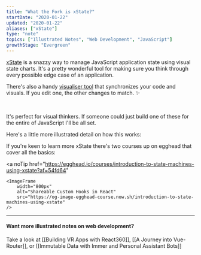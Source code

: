 ```yaml
---
title: "What the Fork is xState?"
startDate: "2020-01-22"
updated: "2020-01-22"
aliases: ["xState"]
type: "note"
topics: ["Illustrated Notes", "Web Development", "JavaScript"]
growthStage: "Evergreen"
---
```


[xState](https://xstate.js.org/) is a snazzy way to manage JavaScript application state using visual state charts.
It's a pretty wonderful tool for making sure you think through every possible edge case of an application.

There's also a handy [visualiser tool](https://xstate.js.org/viz/) that synchronizes your code and visuals. If you edit one, the other changes to match. <span aria-role="image">✨</span>

<ImageFrame
    alt="Screenshot of the xState visualizer"
    src="https://res.cloudinary.com/dg3gyk0gu/image/upload/c_scale,w_920/v1592930602/maggieappleton.com/egghead-course-notes/xstate/Screenshot_2020-06-23_at_17.41.45.png"
/>

<br />

It's perfect for visual thinkers. If someone could just build one of these for the entire of JavaScript I'll be all set.

Here's a little more illustrated detail on how this works:

<BasicImage
    alt="Xstate is a tool that helps you plan out all the possible states in a JavaScript app"
    src="https://res.cloudinary.com/dg3gyk0gu/image/upload/c_scale,w_750/v1592931672/maggieappleton.com/egghead-course-notes/xstate/xState_5.png"
/>

<BasicImage
    alt="There's a handy interactive visualizer tool at xstate.js.org/viz"
    src="https://res.cloudinary.com/dg3gyk0gu/image/upload/c_scale,w_860/v1592262779/maggieappleton.com/egghead-course-notes/xstate/xState_2.png"
/>

<BasicImage
    alt="A sequence of light bulbs swapping states between unlit, lit, dim, and broken."
    src="https://res.cloudinary.com/dg3gyk0gu/image/upload/c_scale,w_900/v1592262781/maggieappleton.com/egghead-course-notes/xstate/xState_3.png"
/>

<BasicImage
    alt="We can add extra options onto our states such as actions, services, guards, and activities"
    src="https://res.cloudinary.com/dg3gyk0gu/image/upload/c_scale,w_900/v1592262777/maggieappleton.com/egghead-course-notes/xstate/xState_4.png"
/>

If you're keen to learn more xState there's two courses up on egghead that cover all the basics:

<a
    noTip
    href="https://egghead.io/courses/introduction-to-state-machines-using-xstate?af=54fd64"
>
    <ImageFrame
        width="800px"
        alt="Shareable Custom Hooks in React"
        src="https://og-image-egghead-course.now.sh/introduction-to-state-machines-using-xstate"
    />
</a>
<a
    noTip
    href="https://egghead.io/courses/construct-sturdy-uis-with-xstate?af=54fd64"
>
    <ImageFrame
        width="800px"
        alt="Shareable Custom Hooks in React"
        src="https://og-image-egghead-course.now.sh/construct-sturdy-uis-with-xstate"
    />
</a>

---

#### Want more illustrated notes on web development?

Take a look at [[Building VR Apps with React360]], [[A Journey into Vue-Router]], or [[Immutable Data with Immer and Personal Assistant Bots]]
